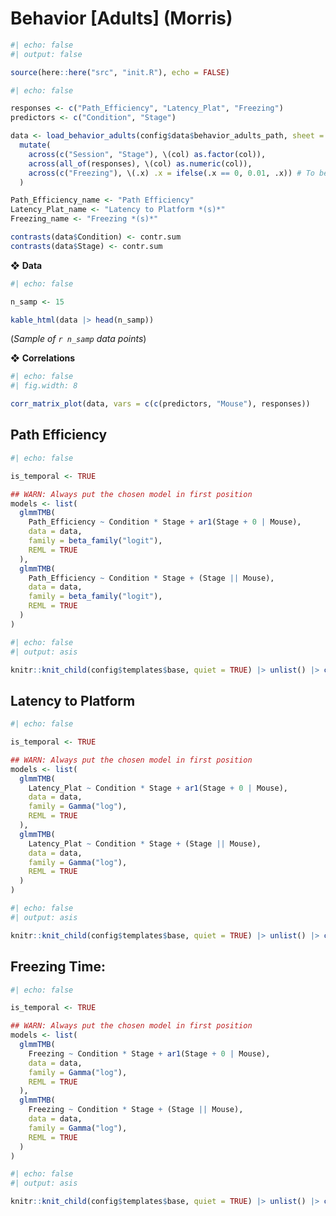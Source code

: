 # Behavior [Adults] (Morris)

```r
#| echo: false
#| output: false

source(here::here("src", "init.R"), echo = FALSE)
```

```r
#| echo: false

responses <- c("Path_Efficiency", "Latency_Plat", "Freezing")
predictors <- c("Condition", "Stage")

data <- load_behavior_adults(config$data$behavior_adults_path, sheet = "Behavior") |> 
  mutate(
    across(c("Session", "Stage"), \(col) as.factor(col)),
    across(all_of(responses), \(col) as.numeric(col)),
    across(c("Freezing"), \(.x) .x = ifelse(.x == 0, 0.01, .x)) # To be able to fit the Gamma
  )

Path_Efficiency_name <- "Path Efficiency"
Latency_Plat_name <- "Latency to Platform *(s)*"
Freezing_name <- "Freezing *(s)*"

contrasts(data$Condition) <- contr.sum
contrasts(data$Stage) <- contr.sum
```

❖ **Data**

```r
#| echo: false

n_samp <- 15

kable_html(data |> head(n_samp))
```

(*Sample of `r n_samp` data points*)

❖ **Correlations**

```r
#| echo: false
#| fig.width: 8

corr_matrix_plot(data, vars = c(c(predictors, "Mouse"), responses))
```


## Path Efficiency

```r
#| echo: false

is_temporal <- TRUE

## WARN: Always put the chosen model in first position
models <- list(
  glmmTMB(
    Path_Efficiency ~ Condition * Stage + ar1(Stage + 0 | Mouse),
    data = data,
    family = beta_family("logit"),
    REML = TRUE
  ),
  glmmTMB(
    Path_Efficiency ~ Condition * Stage + (Stage || Mouse),
    data = data,
    family = beta_family("logit"),
    REML = TRUE
  )
)
```

```r
#| echo: false
#| output: asis

knitr::knit_child(config$templates$base, quiet = TRUE) |> unlist() |> cat(sep = '\n')
```


## Latency to Platform

```r
#| echo: false

is_temporal <- TRUE

## WARN: Always put the chosen model in first position
models <- list(
  glmmTMB(
    Latency_Plat ~ Condition * Stage + ar1(Stage + 0 | Mouse),
    data = data,
    family = Gamma("log"),
    REML = TRUE
  ), 
  glmmTMB(
    Latency_Plat ~ Condition * Stage + (Stage || Mouse),
    data = data,
    family = Gamma("log"),
    REML = TRUE
  )
)
```

```r
#| echo: false
#| output: asis

knitr::knit_child(config$templates$base, quiet = TRUE) |> unlist() |> cat(sep = '\n')
```


## Freezing Time:

```r
#| echo: false

is_temporal <- TRUE

## WARN: Always put the chosen model in first position
models <- list(
  glmmTMB(
    Freezing ~ Condition * Stage + ar1(Stage + 0 | Mouse),
    data = data,
    family = Gamma("log"),
    REML = TRUE
  ), 
  glmmTMB(
    Freezing ~ Condition * Stage + (Stage || Mouse),
    data = data,
    family = Gamma("log"),
    REML = TRUE
  )
)
```

```r
#| echo: false
#| output: asis

knitr::knit_child(config$templates$base, quiet = TRUE) |> unlist() |> cat(sep = '\n')
```

